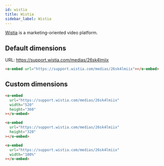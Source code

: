 ```yaml
---
id: wistia
title: Wistia
sidebar_label: Wistia
---
```


[Wistia] is a marketing-oriented video platform.

[wistia]: https://wistia.com

## Default dimensions

URL: https://support.wistia.com/medias/26sk4lmiix

```html
<o-embed url="https://support.wistia.com/medias/26sk4lmiix"></o-embed>
```

<o-embed
url="https://support.wistia.com/medias/26sk4lmiix"></o-embed>

## Custom dimensions

```html
<o-embed
  url="https://support.wistia.com/medias/26sk4lmiix"
  width="520"
  height="360"
></o-embed>
```

<o-embed
url="https://support.wistia.com/medias/26sk4lmiix" width="520" height="360"></o-embed>

```html
<o-embed
  url="https://support.wistia.com/medias/26sk4lmiix"
  height="320"
></o-embed>
```

<o-embed url="https://support.wistia.com/medias/26sk4lmiix" height="320"></o-embed>

```html
<o-embed
  url="https://support.wistia.com/medias/26sk4lmiix"
  width="100%"
></o-embed>
```

<o-embed url="https://support.wistia.com/medias/26sk4lmiix" width="100%"></o-embed>

